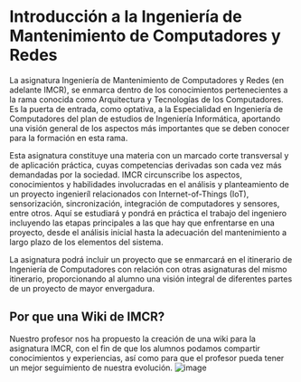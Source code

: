 # Introducción a la Ingeniería de Mantenimiento de Computadores y Redes

La asignatura Ingeniería de Mantenimiento de Computadores y Redes (en adelante IMCR), se enmarca dentro de los conocimientos pertenecientes a la rama conocida como Arquitectura y Tecnologías de los Computadores. Es la puerta de entrada, como optativa, a la Especialidad en Ingeniería de Computadores del plan de estudios de Ingeniería Informática, aportando una visión general de los aspectos más importantes que se deben conocer para la formación en esta rama.

Esta asignatura constituye una materia con un marcado corte transversal y de aplicación práctica, cuyas competencias derivadas son cada vez más demandadas por la sociedad. IMCR circunscribe los aspectos, conocimientos y habilidades involucradas en el análisis y planteamiento de un proyecto ingenieríl relacionados con Internet-of-Things (IoT), sensorización, sincronización, integración de computadores y sensores, entre otros. Aquí se estudiará y pondrá en práctica el trabajo del ingeniero incluyendo las etapas principales a las que hay que enfrentarse en una proyecto, desde el análisis inicial hasta la adecuación del mantenimiento a largo plazo de los elementos del sistema.

La asignatura podrá incluir un proyecto que se enmarcará en el itinerario de Ingeniería de Computadores con relación con otras asignaturas del mismo itinerario, proporcionando al alumno una visión integral de diferentes partes de un proyecto de mayor envergadura.

## Por que una Wiki de IMCR?
Nuestro profesor nos ha propuesto la creación de una wiki para la asignatura IMCR, con el fin de que los alumnos podamos compartir conocimientos y experiencias, así como para que el profesor pueda tener un mejor seguimiento de nuestra evolución.
![image](Images/Marcelo.jpg)



